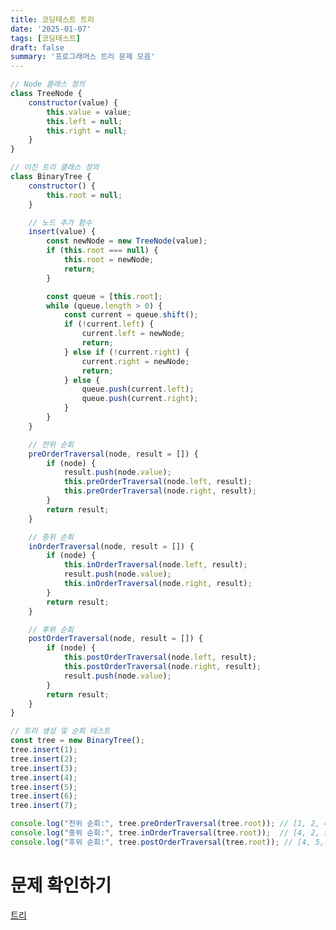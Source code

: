 ```yaml
---
title: 코딩테스트 트리
date: '2025-01-07'
tags: [코딩테스트]
draft: false
summary: '프로그래머스 트리 문제 모음'
---
```


```jsx
// Node 클래스 정의
class TreeNode {
    constructor(value) {
        this.value = value;
        this.left = null;
        this.right = null;
    }
}

// 이진 트리 클래스 정의
class BinaryTree {
    constructor() {
        this.root = null;
    }

    // 노드 추가 함수
    insert(value) {
        const newNode = new TreeNode(value);
        if (this.root === null) {
            this.root = newNode;
            return;
        }

        const queue = [this.root];
        while (queue.length > 0) {
            const current = queue.shift();
            if (!current.left) {
                current.left = newNode;
                return;
            } else if (!current.right) {
                current.right = newNode;
                return;
            } else {
                queue.push(current.left);
                queue.push(current.right);
            }
        }
    }

    // 전위 순회
    preOrderTraversal(node, result = []) {
        if (node) {
            result.push(node.value);
            this.preOrderTraversal(node.left, result);
            this.preOrderTraversal(node.right, result);
        }
        return result;
    }

    // 중위 순회
    inOrderTraversal(node, result = []) {
        if (node) {
            this.inOrderTraversal(node.left, result);
            result.push(node.value);
            this.inOrderTraversal(node.right, result);
        }
        return result;
    }

    // 후위 순회
    postOrderTraversal(node, result = []) {
        if (node) {
            this.postOrderTraversal(node.left, result);
            this.postOrderTraversal(node.right, result);
            result.push(node.value);
        }
        return result;
    }
}

// 트리 생성 및 순회 테스트
const tree = new BinaryTree();
tree.insert(1);
tree.insert(2);
tree.insert(3);
tree.insert(4);
tree.insert(5);
tree.insert(6);
tree.insert(7);

console.log("전위 순회:", tree.preOrderTraversal(tree.root)); // [1, 2, 4, 5, 3, 6, 7]
console.log("중위 순회:", tree.inOrderTraversal(tree.root));  // [4, 2, 5, 1, 6, 3, 7]
console.log("후위 순회:", tree.postOrderTraversal(tree.root)); // [4, 5, 2, 6, 7, 3, 1]

```

# 문제 확인하기

[트리](https://www.notion.so/1744843169a98094b22beee7d3df939a?pvs=21)
